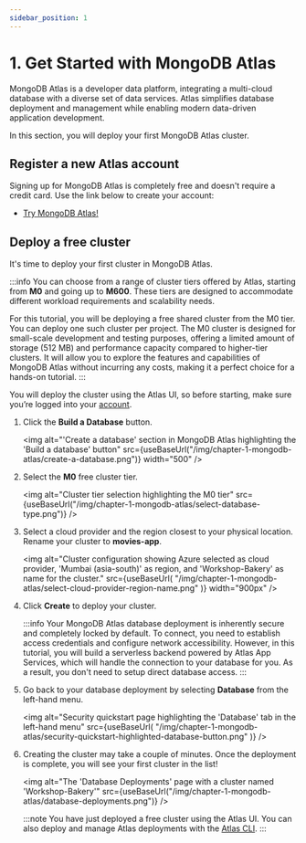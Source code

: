 ```yaml
---
sidebar_position: 1
---
```



# 1. Get Started with MongoDB Atlas

MongoDB Atlas is a developer data platform, integrating a multi-cloud database with a diverse set of data services. Atlas simplifies database deployment and management while enabling modern data-driven application development.

In this section, you will deploy your first MongoDB Atlas cluster.

## Register a new Atlas account

Signing up for MongoDB Atlas is completely free and doesn't require a credit card. Use the link below to create your account:

- [Try MongoDB Atlas!](https://mongodb.com/try?utm_campaign=devrel&utm_source=workshop&utm_medium=cta&utm_content=azure-workshop-bangalore)

## Deploy a free cluster

It's time to deploy your first cluster in MongoDB Atlas.

:::info
You can choose from a range of cluster tiers offered by Atlas, starting from **M0** and going up to **M600**. These tiers are designed to accommodate different workload requirements and scalability needs.

For this tutorial, you will be deploying a free shared cluster from the M0 tier. You can deploy one such cluster per project. The M0 cluster is designed for small-scale development and testing purposes, offering a limited amount of storage (512 MB) and performance capacity compared to higher-tier clusters. It will allow you to explore the features and capabilities of MongoDB Atlas without incurring any costs, making it a perfect choice for a hands-on tutorial.
:::

You will deploy the cluster using the Atlas UI, so before starting, make sure you’re logged into your [account](https://cloud.mongodb.com?utm_campaign=devrel&utm_source=workshop&utm_medium=cta&utm_content=azure-workshop).

1. Click the **Build a Database** button.

   <img
     alt="'Create a database' section in MongoDB Atlas highlighting the 'Build a database' button"
     src={useBaseUrl("/img/chapter-1-mongodb-atlas/create-a-database.png")}
     width="500"
   />

1. Select the **M0** free cluster tier.

   <img
     alt="Cluster tier selection highlighting the M0 tier"
     src={useBaseUrl("/img/chapter-1-mongodb-atlas/select-database-type.png")}
   />

1. Select a cloud provider and the region closest to your physical location. Rename your cluster to **movies-app**.

   <img
     alt="Cluster configuration showing Azure selected as cloud provider, 'Mumbai (asia-south)' as region, and 'Workshop-Bakery' as name for the cluster."
     src={useBaseUrl(
       "/img/chapter-1-mongodb-atlas/select-cloud-provider-region-name.png"
     )}
     width="900px"
   />

1. Click **Create** to deploy your cluster.

   :::info
   Your MongoDB Atlas database deployment is inherently secure and completely locked by default. To connect, you need to establish access credentials and configure network accessibility. However, in this tutorial, you will build a serverless backend powered by Atlas App Services, which will handle the connection to your database for you. As a result, you don't need to setup direct database access.
   :::

1. Go back to your database deployment by selecting **Database** from the left-hand menu.

   <img
     alt="Security quickstart page highlighting the 'Database' tab in the left-hand menu"
     src={useBaseUrl(
       "/img/chapter-1-mongodb-atlas/security-quickstart-highlighted-database-button.png"
     )}
   />

1. Creating the cluster may take a couple of minutes. Once the deployment is complete, you will see your first cluster in the list!

   <img
     alt="The 'Database Deployments' page with a cluster named 'Workshop-Bakery'"
     src={useBaseUrl("/img/chapter-1-mongodb-atlas/database-deployments.png")}
   />

   :::note
   You have just deployed a free cluster using the Atlas UI. You can also deploy and manage Atlas deployments with the [Atlas CLI](https://www.mongodb.com/docs/atlas/cli/stable/?utm_campaign=devrel&utm_source=workshop&utm_medium=cta&utm_content=azure-workshop-bangalore).
   :::
